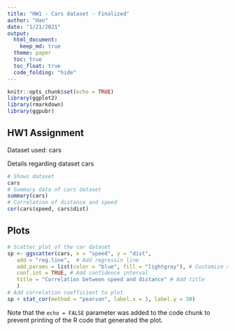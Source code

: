 ```yaml
---
title: "HW1 - Cars dataset - Finalized"
author: "Han"
date: "1/21/2021"
output: 
  html_document:
    keep_md: true
  theme: paper
  toc: true
  toc_float: true
  code_folding: "hide"
---
```

```r
knitr::opts_chunk$set(echo = TRUE)
library(ggplot2)
library(rmarkdown)
library(ggpubr)
```

## HW1 Assignment

Dataset used: cars

Details regarding dataset cars
```r
# Shows dataset
cars
# Summary data of cars dataset
summary(cars)
# Correlation of distance and speed
cor(cars$speed, cars$dist)
```

## Plots
```r
# Scatter plot of the car dataset
sp <- ggscatter(cars, x = "speed", y = "dist",
   add = "reg.line",  # Add regressin line
   add.params = list(color = "blue", fill = "lightgray"), # Customize reg. line
   conf.int = TRUE, # Add confidence interval
   title = "Correlation between speed and distance" # Add title
   )
# Add correlation coefficient to plot
sp + stat_cor(method = "pearson", label.x = 3, label.y = 30)
```

Note that the `echo = FALSE` parameter was added to the code chunk to prevent printing of the R code that generated the plot.
